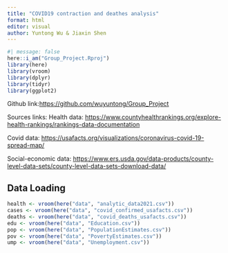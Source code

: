 ```yaml
---
title: "COVID19 contraction and deathes analysis"
format: html
editor: visual
author: Yuntong Wu & Jiaxin Shen
---
```


```r
#| message: false
here::i_am("Group_Project.Rproj")
library(here)
library(vroom)
library(dplyr)
library(tidyr)
library(ggplot2)
```

Github link:<https://github.com/wuyuntong/Group_Project>

Sources links:
Health data:
<https://www.countyhealthrankings.org/explore-health-rankings/rankings-data-documentation>

Covid data:
<https://usafacts.org/visualizations/coronavirus-covid-19-spread-map/>

Social-economic data:
<https://www.ers.usda.gov/data-products/county-level-data-sets/county-level-data-sets-download-data/>

## Data Loading
```r
health <- vroom(here("data", "analytic_data2021.csv"))
cases <- vroom(here("data", "covid_confirmed_usafacts.csv"))
deaths <- vroom(here("data", "covid_deaths_usafacts.csv"))
edu <- vroom(here("data", "Education.csv"))
pop <- vroom(here("data", "PopulationEstimates.csv"))
pov <- vroom(here("data", "PovertyEstimates.csv"))
ump <- vroom(here("data", "Unemployment.csv"))
```

